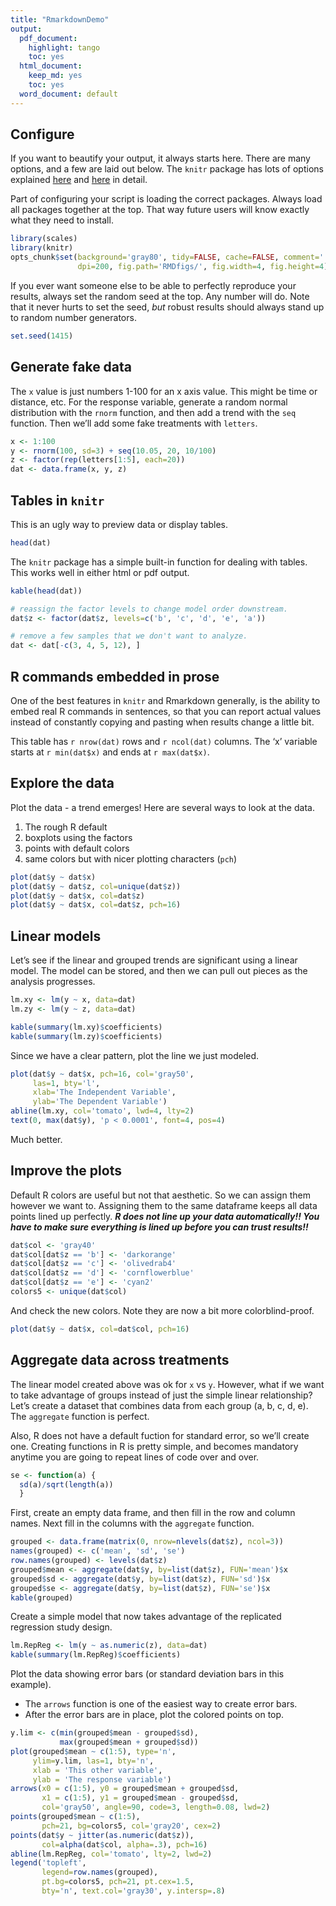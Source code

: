 ```yaml
---
title: "RmarkdownDemo"
output:
  pdf_document:
    highlight: tango
    toc: yes
  html_document:
    keep_md: yes
    toc: yes
  word_document: default
---
```


## Configure

If you want to beautify your output, it always starts here. 
There are many options, and a few are laid out below. 
The `knitr` package has lots of options explained [here](http://yihui.name/knitr/options#chunk_options) and [here](http://kbroman.org/knitr_knutshell/pages/Rmarkdown.html) in detail. 

Part of configuring your script is loading the correct packages. 
Always load all packages together at the top. 
That way future users will know exactly what they need to install. 

```r
library(scales)
library(knitr)
opts_chunk$set(background='gray80', tidy=FALSE, cache=FALSE, comment='',
               dpi=200, fig.path='RMDfigs/', fig.width=4, fig.height=4)
```


If you ever want someone else to be able to perfectly reproduce your results, always set the random seed at the top. Any number will do. Note that it never hurts to set the seed, *but* robust results should always stand up to random number generators. 

```r
set.seed(1415)
```


## Generate fake data

The `x` value is just numbers 1-100 for an x axis value. This might be time or distance, etc.  For the response variable, generate a random normal distribution with the `rnorm` function, and then add a trend with the `seq` function. Then we'll add some fake treatments with `letters`. 

```r
x <- 1:100
y <- rnorm(100, sd=3) + seq(10.05, 20, 10/100)
z <- factor(rep(letters[1:5], each=20))
dat <- data.frame(x, y, z)
```



## Tables in `knitr`

This is an ugly way to preview data or display tables. 

```r
head(dat)
```


The `knitr` package has a simple built-in function for dealing with tables. This works well in either html or pdf output. 

```r
kable(head(dat))
```





```r
# reassign the factor levels to change model order downstream. 
dat$z <- factor(dat$z, levels=c('b', 'c', 'd', 'e', 'a'))
```

```r
# remove a few samples that we don't want to analyze. 
dat <- dat[-c(3, 4, 5, 12), ]
```







## R commands embedded in prose

One of the best features in `knitr` and Rmarkdown generally, is the ability to embed real R commands in sentences, so that you can report actual values instead of constantly copying and pasting when results change a little bit. 

This table has `r nrow(dat)` rows and `r ncol(dat)` columns. The 'x' variable starts at `r min(dat$x)` and ends at `r max(dat$x)`. 



## Explore the data

Plot the data - a trend emerges! Here are several ways to look at the data. 

1. The rough R default
2. boxplots using the factors
3. points with default colors
4. same colors but with nicer plotting characters (`pch`)

```r
plot(dat$y ~ dat$x)
plot(dat$y ~ dat$z, col=unique(dat$z))
plot(dat$y ~ dat$x, col=dat$z)
plot(dat$y ~ dat$x, col=dat$z, pch=16)
```



## Linear models

Let's see if the linear and grouped trends are significant using a linear model. The model can be stored, and then we can pull out pieces as the analysis progresses. 

```r
lm.xy <- lm(y ~ x, data=dat)
lm.zy <- lm(y ~ z, data=dat)

kable(summary(lm.xy)$coefficients)
kable(summary(lm.zy)$coefficients)
```

Since we have a clear pattern, plot the line we just modeled. 

```r
plot(dat$y ~ dat$x, pch=16, col='gray50', 
     las=1, bty='l', 
     xlab='The Independent Variable', 
     ylab='The Dependent Variable')
abline(lm.xy, col='tomato', lwd=4, lty=2)
text(0, max(dat$y), 'p < 0.0001', font=4, pos=4)
```

Much better. 



## Improve the plots

Default R colors are useful but not that aesthetic. So we can assign them however we want to. Assigning them to the same dataframe keeps all data points lined up perfectly. ***R does not line up your data automatically!! You have to make sure everything is lined up before you can trust results!!***

```r
dat$col <- 'gray40'
dat$col[dat$z == 'b'] <- 'darkorange'
dat$col[dat$z == 'c'] <- 'olivedrab4'
dat$col[dat$z == 'd'] <- 'cornflowerblue'
dat$col[dat$z == 'e'] <- 'cyan2'
colors5 <- unique(dat$col)
```


And check the new colors. Note they are now a bit more colorblind-proof. 

```r
plot(dat$y ~ dat$x, col=dat$col, pch=16)
```




## Aggregate data across treatments

The linear model created above was ok for `x` vs `y`. 
However, what if we want to take advantage of groups instead of just the simple linear relationship?  
Let's create a dataset that combines data from each group (a, b, c, d, e). The `aggregate` function is perfect. 

Also, R does not have a default fuction for standard error, so we'll create one. Creating functions in R is pretty simple, and becomes mandatory anytime you are going to repeat lines of code over and over. 

```r
se <- function(a) {
  sd(a)/sqrt(length(a))
  }
```


First, create an empty data frame, and then fill in the row and column names. 
Next fill in the columns with the `aggregate` function. 

```r
grouped <- data.frame(matrix(0, nrow=nlevels(dat$z), ncol=3))
names(grouped) <- c('mean', 'sd', 'se')
row.names(grouped) <- levels(dat$z)
grouped$mean <- aggregate(dat$y, by=list(dat$z), FUN='mean')$x
grouped$sd <- aggregate(dat$y, by=list(dat$z), FUN='sd')$x
grouped$se <- aggregate(dat$y, by=list(dat$z), FUN='se')$x
kable(grouped)
```


Create a simple model that now takes advantage of the replicated regression study design. 

```r
lm.RepReg <- lm(y ~ as.numeric(z), data=dat)
kable(summary(lm.RepReg)$coefficients)
```





Plot the data showing error bars (or standard deviation bars in this example). 

* The `arrows` function is one of the easiest way to create error bars. 
* After the error bars are in place, plot the colored points on top. 



```r
y.lim <- c(min(grouped$mean - grouped$sd), 
           max(grouped$mean + grouped$sd))
plot(grouped$mean ~ c(1:5), type='n', 
     ylim=y.lim, las=1, bty='n', 
     xlab = 'This other variable', 
     ylab = 'The response variable')
arrows(x0 = c(1:5), y0 = grouped$mean + grouped$sd, 
       x1 = c(1:5), y1 = grouped$mean - grouped$sd, 
       col='gray50', angle=90, code=3, length=0.08, lwd=2)
points(grouped$mean ~ c(1:5), 
       pch=21, bg=colors5, col='gray20', cex=2)
points(dat$y ~ jitter(as.numeric(dat$z)), 
       col=alpha(dat$col, alpha=.3), pch=16)
abline(lm.RepReg, col='tomato', lty=2, lwd=2)
legend('topleft', 
       legend=row.names(grouped), 
       pt.bg=colors5, pch=21, pt.cex=1.5, 
       bty='n', text.col='gray30', y.intersp=.8)       
```














